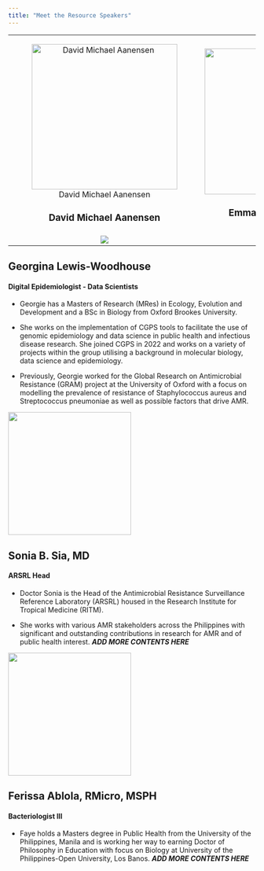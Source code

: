 ```yaml
---
title: "Meet the Resource Speakers"
---
```


+:----------------------------------------------------------:+:-----------------------------------:+
| ![David Michael Aanensen](img/david_cgps.jpg){width="296"} | ![](img/emma_cgps.jpg){width="297"} |
|                                                            |                                     |
| ### **David Michael Aanensen**                             | ### Emmanuelle Kumaran              |
+------------------------------------------------------------+-------------------------------------+
| ![](img/georgie_cgps.jpg)                                  |                                     |
+------------------------------------------------------------+-------------------------------------+

## **Georgina Lewis-Woodhouse**

#### Digital Epidemiologist - Data Scientists

-   Georgie has a Masters of Research (MRes) in Ecology, Evolution and Development and a BSc in Biology from Oxford Brookes University.

-   She works on the implementation of CGPS tools to facilitate the use of genomic epidemiology and data science in public health and infectious disease research. She joined CGPS in 2022 and works on a variety of projects within the group utilising a background in molecular biology, data science and epidemiology.

-   Previously, Georgie worked for the Global Research on Antimicrobial Resistance (GRAM) project at the University of Oxford with a focus on modelling the prevalence of resistance of Staphylococcus aureus and Streptococcus pneumoniae as well as possible factors that drive AMR.

![](img/docsonia_ritm.jpg){fig-align="center" width="250"}

## **Sonia B. Sia, MD**

#### ARSRL Head

-   Doctor Sonia is the Head of the Antimicrobial Resistance Surveillance Reference Laboratory (ARSRL) housed in the Research Institute for Tropical Medicine (RITM).

-   She works with various AMR stakeholders across the Philippines with significant and outstanding contributions in research for AMR and of public health interest. ***ADD MORE CONTENTS HERE***

![](img/maamfaye_ritm.jpg){fig-align="center" width="250"}

## **Ferissa Ablola, RMicro, MSPH**

#### Bacteriologist III

-   Faye holds a Masters degree in Public Health from the University of the Philippines, Manila and is working her way to earning Doctor of Philosophy in Education with focus on Biology at University of the Philippines-Open University, Los Banos. ***ADD MORE CONTENTS HERE***
